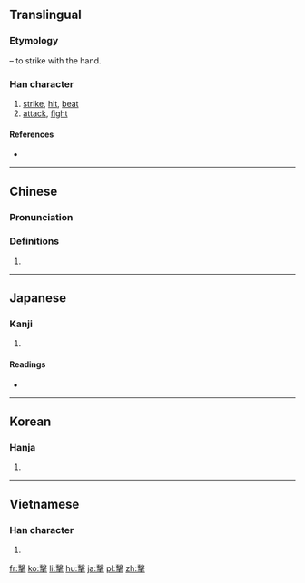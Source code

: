 {{also|击|撃}}
==Translingual==
{{ja-forms|[[撃]]|[[击]]|擊}}
===Etymology===
{{Han compound|手|t1=hand|毄|ls=psc|c1=s|c2=p}} – to strike with the hand.

===Han character===
{{Han char|rn=64|rad=手|as=13|sn=16|four=5750<sub>2</sub>|canj=十水手 (JEQ)|ids=⿱𣪠手}}

# [[strike]], [[hit]], [[beat]]
# [[attack]], [[fight]]

====References====
* {{Han ref|kx=0458.090|dkj=12800|dj=0806.250|hdz=31965.060|uh=64CA|ud=25802|bh=C0BB|bd=49339}}

----

==Chinese==
{{zh-forms|s=击}}

===Pronunciation===
{{zh-pron
|m=jī,jí
|c=gik1
|mc=y
|oc=y
|ma=
|cat=v
}}

===Definitions===
# {{rfdef|lang=zh}}

<!-- ====Compounds==== (need conversion to traditional form)
* [[击败]]
* [[击毙]]
* [[击穿]]
* [[击打]]
* [[击发]]
* [[击毁]]
* [[击剑]]
* [[击节]]
* [[击溃]]
* [[击落]]
* [[击破]]
* [[击赏]]
* [[击水]]
* [[击掌]] -->
----

==Japanese==

===Kanji===
{{ja-kanji|grade=|rs=手13|style=ky|shin=撃}}

# {{defn|lang=ja|sort=手13}}

====Readings====
* {{ja-readings|on=[[げき]] (geki), [[けき]] (keki)|kun=[[うつ]] (utsu)}}

----

==Korean==

===Hanja===
{{ko-hanja|hangeul=격|eumhun=|rv=gyeok|mr=kyŏk|y=kyek}}

# {{defn|lang=ko|sort=手13}}

----

==Vietnamese==

===Han character===
{{vi-hantu|[[kếch]], [[ghếch]], [[kích]]|rs=手13}}

# {{defn|lang=vi|sort=手13}}

[[fr:擊]]
[[ko:擊]]
[[li:擊]]
[[hu:擊]]
[[ja:擊]]
[[pl:擊]]
[[zh:擊]]
